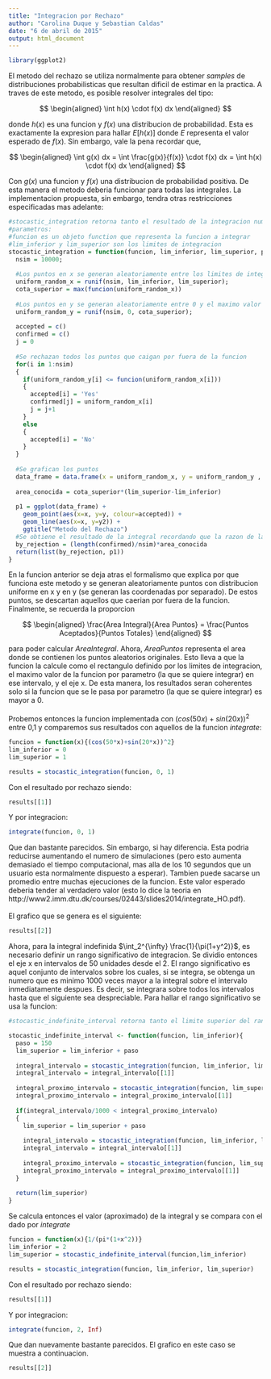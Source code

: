 ```yaml
---
title: "Integracion por Rechazo"
author: "Carolina Duque y Sebastian Caldas"
date: "6 de abril de 2015"
output: html_document
---
```


```r
library(ggplot2)
```

El metodo del rechazo se utiliza normalmente para obtener _samples_ de distribuciones probabilisticas que resultan dificil de estimar en la practica. A traves de este metodo, es posible resolver integrales del tipo:

$$
  \begin{aligned}
  \int h(x) \cdot f(x) dx
  \end{aligned}
$$

donde $h(x)$ es una funcion y $f(x)$ una distribucion de probabilidad. Esta es exactamente la expresion para hallar $E[h(x)]$ donde $E$ representa el valor esperado de $f(x)$. Sin embargo, vale la pena recordar que, 

$$
  \begin{aligned}
  \int g(x) dx = \int \frac{g(x)}{f(x)} \cdot f(x) dx = \int h(x) \cdot f(x) dx
  \end{aligned}
$$

Con $g(x)$ una funcion y $f(x)$ una distribucion de probabilidad positiva. De esta manera el metodo deberia funcionar para todas las integrales. La implementacion propuesta, sin embargo, tendra otras restricciones especificadas mas adelante:

```r
#stocastic_integration retorna tanto el resultado de la integracion numerica como el grafico pedido
#parametros: 
#funcion es un objeto function que representa la funcion a integrar
#lim_inferior y lim_superior son los limites de integracion
stocastic_integration = function(funcion, lim_inferior, lim_superior, plot) {
  nsim = 10000;
  
  #Los puntos en x se generan aleatoriamente entre los limites de integracion
  uniform_random_x = runif(nsim, lim_inferior, lim_superior);
  cota_superior = max(funcion(uniform_random_x)) 
  
  #Los puntos en y se generan aleatoriamente entre 0 y el maximo valor de la funcion evaluada en los puntos en x generados
  uniform_random_y = runif(nsim, 0, cota_superior);
  
  accepted = c()
  confirmed = c()
  j = 0
  
  #Se rechazan todos los puntos que caigan por fuera de la funcion
  for(i in 1:nsim)
  {
    if(uniform_random_y[i] <= funcion(uniform_random_x[i])) 
    {
      accepted[i] = 'Yes'
      confirmed[j] = uniform_random_x[i]
      j = j+1
    }
    else 
    {
      accepted[i] = 'No'
    }
  }
  
  #Se grafican los puntos
  data_frame = data.frame(x = uniform_random_x, y = uniform_random_y , y2 = funcion(uniform_random_x), accepted = factor(accepted, levels= c('Yes','No')))
  
  area_conocida = cota_superior*(lim_superior-lim_inferior)
  
  p1 = ggplot(data_frame) +
    geom_point(aes(x=x, y=y, colour=accepted)) +
    geom_line(aes(x=x, y=y2)) +
    ggtitle("Metodo del Rechazo")  
  #Se obtiene el resultado de la integral recordando que la razon de las areas debe ser igual a la de los puntos.
  by_rejection = (length(confirmed)/nsim)*area_conocida
  return(list(by_rejection, p1))
}
```

En la funcion anterior se deja atras el formalismo que explica por que funciona este metodo y se generan aleatoriamente puntos con distribucion uniforme en x y en y (se generan las coordenadas por separado). De estos puntos, se descartan aquellos que caerian por fuera de la funcion. Finalmente, se recuerda la proporcion

$$
  \begin{aligned}
  \frac{Area Integral}{Area Puntos} = \frac{Puntos Aceptados}{Puntos Totales}
  \end{aligned}
$$

para poder calcular $Area Integral$. Ahora, $Area Puntos$ representa el area donde se contienen los puntos aleatorios originales. Esto lleva a que la funcion la calcule como el rectangulo definido por los limites de integracion, el maximo valor de la funcion por parametro (la que se quiere integrar) en ese intervalo, y el eje x. De esta manera, los resultados seran coherentes solo si la funcion que se le pasa por parametro (la que se quiere integrar) es mayor a 0.\
\
Probemos entonces la funcion implementada con $(cos(50x) + sin(20x))^2$ entre 0,1 y comparemos sus resultados con aquellos de la funcion _integrate_:
```r
funcion = function(x){(cos(50*x)+sin(20*x))^2}
lim_inferior = 0
lim_superior = 1

results = stocastic_integration(funcion, 0, 1)

```

Con el resultado por rechazo siendo:
```r
results[[1]]
```
Y por integracion:
```r
integrate(funcion, 0, 1)
```
Que dan bastante parecidos. Sin embargo, si hay diferencia. Esta podria reducirse aumentando el numero de simulaciones (pero esto aumenta demasiado el tiempo computacional, mas alla de los 10 segundos que un usuario esta normalmente dispuesto a esperar). Tambien puede sacarse un promedio entre muchas ejecuciones de la funcion. Este valor esperado deberia tender al verdadero valor (esto lo dice la teoria en http://www2.imm.dtu.dk/courses/02443/slides2014/integrate_HO.pdf). \
\
El grafico que se genera es el siguiente:
```r
results[[2]]
```

Ahora, para la integral indefinida $\int_2^{\infty} \frac{1}{\pi(1+y^2)}$, es necesario definir un rango significativo de integracion. Se dividio entonces el eje x en intervalos de 50 unidades desde el 2. El rango significativo es aquel conjunto de intervalos sobre los cuales, si se integra, se obtenga un numero que es minimo 1000 veces mayor a la integral sobre el intervalo inmediatamente despues. Es decir, se integrara sobre todos los intervalos hasta que el siguiente 
sea despreciable. Para hallar el rango significativo se usa la funcion:
```r
#stocastic_indefinite_interval retorna tanto el limite superior del rango de integracion significativo

stocastic_indefinite_interval <- function(funcion, lim_inferior){
  paso = 150
  lim_superior = lim_inferior + paso
  
  integral_intervalo = stocastic_integration(funcion, lim_inferior, lim_superior)
  integral_intervalo = integral_intervalo[[1]]
  
  integral_proximo_intervalo = stocastic_integration(funcion, lim_superior, lim_superior + paso)
  integral_proximo_intervalo = integral_proximo_intervalo[[1]]
  
  if(integral_intervalo/1000 < integral_proximo_intervalo)
  {
    lim_superior = lim_superior + paso
    
    integral_intervalo = stocastic_integration(funcion, lim_inferior, lim_superior)
    integral_intervalo = integral_intervalo[[1]]
    
    integral_proximo_intervalo = stocastic_integration(funcion, lim_superior, lim_superior + paso)
    integral_proximo_intervalo = integral_proximo_intervalo[[1]]
  }
  
  return(lim_superior)
}
```

Se calcula entonces el valor (aproximado) de la integral y se compara con el dado por _integrate_

```r
funcion = function(x){1/(pi*(1+x^2))}
lim_inferior = 2
lim_superior = stocastic_indefinite_interval(funcion,lim_inferior)

results = stocastic_integration(funcion, lim_inferior, lim_superior)
```
Con el resultado por rechazo siendo:
```r
results[[1]]
```
Y por integracion:
```r
integrate(funcion, 2, Inf)
```
Que dan nuevamente bastante parecidos. El grafico en este caso se muestra a continuacion.
```r
results[[2]]
```